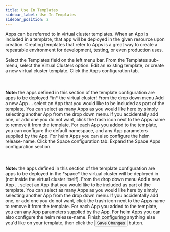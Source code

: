 ```yaml
---
title: Use In Templates
sidebar_label: Use In Templates
sidebar_position: 2
---
```



Apps can be referred to in virtual cluster templates. When an App is included in
a template, that app will be deployed in the given resource upon creation. Creating templates
that refer to Apps is a great way to create a repeatable environment for development, testing,
or even production uses.

<Flow id="add-app-vcluster-template">
  <Step>
    Select the <NavStep>Templates</NavStep> field on the left menu bar.
  </Step>
  <Step>
    From the Templates sub-menu, select the Virtual Clusters option.
  </Step>
  <Step>
    Edit an existing template, or create a new virtual cluster template.
  </Step>
  <Step>
    Click the <Label>Apps</Label> configuration tab. <br></br>
    <br></br>
    <b>Note: </b>
    the apps defined in this section of the template configuration are apps to
    be deployed *in* the virtual cluster!
  </Step>
  <Step>
    From the drop down menu <Label>Add a new App ...</Label> select an App
    that you would like to be included as part of the template. You can
    select as many Apps as you would like here by simply selecting another
    App from the drop down menu. If you accidentally add one, or add one you
    do not want, click the trash icon next to the Apps name to remove it
    from the template.
  </Step>
  <Step>
    For each App you added to the template, you can configure the default
    namespace, and any App parameters supplied by the App. For helm Apps you
    can also configure the helm release-name.
  </Step>
  <Step>
    Click the <Label>Space</Label> configuration tab.
  </Step>
  <Step>
    Expand the <Label>Space Apps</Label> configuration section.
    <br></br>
    <br></br>
    <b>Note:</b> the apps defined in this section of the template configuration
    are apps to be deployed in the *space* the virtual cluster will be deployed
    in (not inside the virtual cluster itself).
  </Step>
  <Step>
    From the drop down menu <Label>Add a new App ...</Label> select an App
    that you would like to be included as part of the template. You can
    select as many Apps as you would like here by simply selecting another
    App from the drop down menu. If you accidentally add one, or add one you
    do not want, click the trash icon next to the Apps name to remove it
    from the template.
  </Step>
  <Step>
    For each App you added to the template, you can any App parameters
    supplied by the App. For helm Apps you can also configure the helm
    release-name.
  </Step>
  <Step>
    Finish configuring anything else you'd like on your template, then click
    the
    <Button>Save Changes</Button> button.
  </Step>
</Flow>
